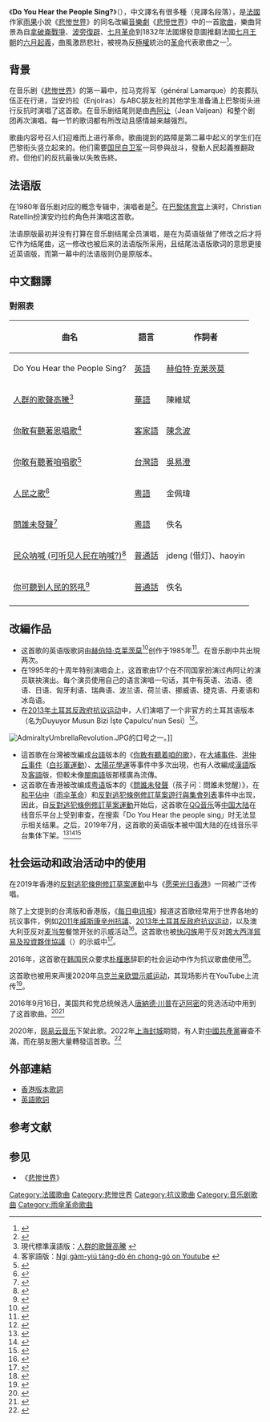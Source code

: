 《'''Do You Hear the People Sing?'''》（{{lang-fr|'''À la Volonté du Peuple'''}}），中文譯名有很多種（見譯名段落），是[[法國|法國]]作家[[雨果|雨果]]小說《[[悲惨世界|悲惨世界]]》的同名改編[[音樂劇|音樂劇]]《[[悲慘世界_(音樂劇)|悲慘世界]]》中的一首[[歌曲|歌曲]]，樂曲背景為自[[拿破崙戰爭|拿破崙戰爭]]、[[波旁復辟|波旁復辟]]、[[七月革命|七月革命]]到1832年法國爆發意圖推翻法國[[七月王朝|七月王朝]]的[[六月起義|六月起義]]，曲風激昂悲壯，被視為反[[極權|極權]]統治的[[革命|革命]]代表歌曲之一<ref name="apple">{{Cite web |url=http://hk.apple.nextmedia.com/entertainment/art/20140614/18758245 |title=歌聲背後：《問誰未發聲》 齊Sing抗爭 |accessdate=2014-08-02 |archive-date=2014-08-08 |archive-url=https://web.archive.org/web/20140808062500/http://hk.apple.nextmedia.com/entertainment/art/20140614/18758245 |dead-url=no }}</ref>。

==背景==
在音乐剧《[[悲慘世界_(音樂劇)|悲惨世界]]》的第一幕中，拉马克将军（général Lamarque）的丧葬队伍正在行进，当安灼拉（Enjolras）与ABC朋友社的其他学生准备涌上巴黎街头进行反抗时演唱了这首歌。在音乐剧结尾则是由[[冉阿让|冉阿让]]（Jean Valjean）和整个剧团再次演唱。每一节的歌词都有所改动且感情越来越强烈。

歌曲内容号召人们迎难而上进行革命。歌曲提到的路障是第二幕中起义的学生们在巴黎街头竖立起来的。他们需要[[国民自卫军|国民自卫军]]一同參與战斗，發動人民起義推翻政府。但他们的反抗最後以失敗告終。

==法语版==
在1980年音乐剧对应的概念专辑中，演唱者是{{tsl|fr|Michel_Sardou||米歇尔·萨尔杜}}<ref name=":0">{{lien web |language=fr |author1=Olivier Arendt |title=Les manifestants de Hong-Kong chantent… Du Michel Sardou (vidéo) (Radio-télévision belge de la Communauté française/RTBF) |date=12 août 2019 |issn= |url=https://www.rtbf.be/info/insolites/detail_les-manifestants-de-hong-kong-chantent-du-michel-sardou-video?id=10290753 |pages= |accessdate=2020-07-16 |archive-date=2020-07-16 |archive-url=https://web.archive.org/web/20200716121125/https://www.rtbf.be/info/insolites/detail_les-manifestants-de-hong-kong-chantent-du-michel-sardou-video?id=10290753 |dead-url=no }}</ref>。在[[體育宮|巴黎体育宫]]上演时，Christian Ratellin扮演安灼拉的角色并演唱这首歌。

法语原版最初并没有打算在音乐剧结尾全员演唱，是在为英语版做了修改之后才将它作为结尾曲，这一修改也被后来的法语版所采用，且结尾法语版歌词的意思更接近英语版，而第一幕中的法语版则仍是原版本。

==中文翻譯==

===對照表===
{|class="wikitable"
|-
!曲名
!語言
!作詞者
|-
|Do You Hear the People Sing?||[[英語|英語]]||[[赫伯特·克莱茨莫|赫伯特·克莱茨莫]]
|-
|[[人群的歌聲高騰|人群的歌聲高騰]]<ref>現代標準漢語版：[http://www.youtube.com/watch?v=jYIS_dAQxJE 人群的歌聲高騰] {{Wayback|url=http://www.youtube.com/watch?v=jYIS_dAQxJE |date=20150612082141 }}</ref>||[[現代標準漢語|華語]]||陳維斌
|-
|[[你敢有聽著恩唱歌|你敢有聽著恩唱歌]]<ref>客家語版：[http://www.youtube.com/watch?v=kry12wf_cjw Ngi̠ gàm-yiú táng-dò én chong-gó on Youtube] {{Wayback|url=http://www.youtube.com/watch?v=kry12wf_cjw |date=20140331073121 }}</ref>||[[客家語|客家語]]||[[陳念波|陳念波]]
|-
|[[你敢有聽著咱唱歌|你敢有聽著咱唱歌]]<ref>{{Cite web |url=https://www.youtube.com/watch?v=EmmXB4RLc-M |title=你敢有聽著咱唱歌-臺語版-Youtube |accessdate=2016-03-26 |archive-date=2017-04-16 |archive-url=https://web.archive.org/web/20170416012408/https://www.youtube.com/watch?v=EmmXB4RLc-M |dead-url=no }}</ref>||[[台灣語|台灣語]]||[[吳易澄|吳易澄]]
|-
|[[人民之歌|人民之歌]]<ref>{{Cite web |url=http://www.youtube.com/watch?v=qnHhJLzCK8Y |title=人民之歌 |accessdate=2016-03-26 |archive-date=2019-02-15 |archive-url=https://web.archive.org/web/20190215225608/https://www.youtube.com/watch?v=qnHhJLzCK8Y |dead-url=no }}</ref>||[[粵語|粵語]]||金佩瑋
|-
|[[問誰未發聲|問誰未發聲]]<ref>{{Cite web |url=https://www.youtube.com/watch?v=RNbXLbHrMds |title=孩子問：誰還未覺醒 |accessdate=2016-07-13 |archive-date=2017-06-25 |archive-url=https://web.archive.org/web/20170625181058/https://www.youtube.com/watch?v=RNbXLbHrMds&gl=US&hl=en |dead-url=no }}</ref>||[[粵語|粵語]]||佚名
|-
|[[民众呐喊_(可听见人民在呐喊?)|民众呐喊 (可听见人民在呐喊?)]]<ref>{{Cite web |url=https://www.youtube.com/watch?v=6p5jL7M325U&list=PLq6GAPInDuO5cGdvHIWZXm6RMt8FZYjDg |title=中文演唱2分钟起 Do You Hear The People Sing?悲惨世界 民众呐喊 人民之歌 in Chinese from 2:00 闪聚 快闪 Les Miserables |accessdate=2021-07-19 |archive-date=2019-02-15 |dead-url=no |archive-url=https://web.archive.org/web/20190215225608/https://www.youtube.com/watch?v=6p5jL7M325U&list=PLq6GAPInDuO5cGdvHIWZXm6RMt8FZYjDg }}</ref>||[[普通話|普通話]]||jdeng (借灯)、haoyin
|-
|[[你可聽到人民的怒吼|你可聽到人民的怒吼]]<ref>{{Cite web |url=https://www.youtube.com/watch?v=YC4O8h0SSds |title=《你可聽見人民在怒吼》中國抗爭版 |accessdate=2016-08-27 |archive-date=2019-02-15 |archive-url=https://web.archive.org/web/20190215225608/https://www.youtube.com/watch?v=YC4O8h0SSds |dead-url=no }}</ref>||[[普通話|普通話]]||佚名
|-
|}

==改編作品==

* 这首歌的英语版歌詞由[[赫伯特·克莱茨莫|赫伯特·克莱茨莫]]<ref name="bfm">{{lien web|url=https://www.lci.fr/international/do-you-hear-the-people-sing-comment-la-chanson-des-miserables-et-de-michel-sardou-est-devenue-l-hymne-des-manifestants-hongkongais-2129305.html|title=Chanson de Michel Sardou, cartes postales, drapeaux: les symboles des manifestants de Hong Kong (BFM TV)|date=13/08/2019|accessdate=2020-07-16|archive-date=2019-11-30|archive-url=https://web.archive.org/web/20191130060332/https://www.lci.fr/international/do-you-hear-the-people-sing-comment-la-chanson-des-miserables-et-de-michel-sardou-est-devenue-l-hymne-des-manifestants-hongkongais-2129305.html|dead-url=no}}</ref>创作于1985年<ref name="lci">{{lien web|url=https://www.bfmtv.com/international/chanson-de-michel-sardou-cartes-postales-drapeaux-les-symboles-des-manifestants-de-hong-kong-1748322.html|title=Comment une chanson des Misérables (et de Michel Sardou) est devenue l'hymne des manifestants hongkongais|date=12/08/2019|accessdate=2020-07-16|archive-date=2019-11-29|archive-url=https://web.archive.org/web/20191129111058/https://www.bfmtv.com/international/chanson-de-michel-sardou-cartes-postales-drapeaux-les-symboles-des-manifestants-de-hong-kong-1748322.html|dead-url=no}}</ref>。在音乐剧中共出現两次。
* 在1995年的十周年特别演唱会上，这首歌由17个在不同国家扮演过冉阿让的演员联袂演出。每个演员使用自己的语言演唱一句话，其中有英语、法语、德语、日语、匈牙利语、瑞典语、波兰语、荷兰语、挪威语、捷克语、丹麦语和冰岛语。
* 在[[2013年土耳其反政府抗议运动|2013年土耳其反政府抗议运动]]中，人们演唱了一个非官方的土耳其语版本（名为Duyuyor Musun Bizi İşte Çapulcu'nun Sesi）<ref>{{Lien web |title=Duyuyor musun bizi İşte Çapulcunun Sesi Do you hear the people sing HD) |url=https://www.youtube.com/watch?v=ffWM_ymmRss |date=18 juin 2013 |accessdate=2020-07-16 |archive-date=2020-08-11 |archive-url=https://web.archive.org/web/20200811225008/https://www.youtube.com/watch?v=ffWM_ymmRss |dead-url=no }}</ref>。
[[File:AdmiraltyUmbrellaRevolution.JPG|thumb]]的口号之一。]]
* 這首歌在台灣被改編成[[台語|台語]]版本的《[[你敢有聽着咱的歌|你敢有聽着咱的歌]]》，在[[大埔事件|大埔事件]]、[[洪仲丘事件|洪仲丘事件]]（[[白衫軍運動|白衫軍運動]]）、[[太陽花學運|太陽花學運]]等事件中多次出現，也有人改編成[[漢語|漢語]]版及[[客語|客語]]版，但較未像[[閩南語|閩南語]]版那樣廣為流傳。
* 这首歌在香港被改编成[[粤语|粤语]]版本的《[[問誰未發聲|問誰未發聲]]（孩子问：問誰未觉醒）》，在[[和平佔中|和平佔中]]（[[雨伞革命|雨伞革命]]）和[[反對逃犯條例修訂草案遊行與集會列表|反對逃犯條例修訂草案遊行與集會列表]]事件中出现，因此，自[[反對逃犯條例修訂草案運動|反對逃犯條例修訂草案運動]]开始后，这首歌在[[QQ音乐|QQ音乐]]等[[中国大陆|中国大陆]]在线音乐平台上受到审查，在搜索「Do You Hear the people sing」时无法显示相关结果。之后，2019年7月，这首歌的英语版本被中国大陆的在线音乐平台集体下架。<ref>{{cite news|title=Hong Kong protest sees hundreds of thousands call for city's leader to step down|url=https://www.cnn.com/asia/live-news/hong-kong-protests-june-16-intl-hnk/h_0d0313665f9270ff6d9bfecb91de082b|language=en|date=2019-06-16|last1=Helen|first1=Regan|last2=Ben|first2=Westcott|last3=Steve|first3=George|last4=James|first4=Griffiths|publisher=[[CNN|CNN]]|archive-url=https://web.archive.org/web/20190825133316/https://edition.cnn.com/asia/live-news/hong-kong-protests-june-16-intl-hnk/h_0d0313665f9270ff6d9bfecb91de082b|archive-date=2019-08-25|accessdate=2019-06-19|dead-url=no}}</ref><ref>{{Cite web|title=Do you hear the people sing? Not in China|url=https://www.economist.com/prospero/2019/06/14/do-you-hear-the-people-sing-not-in-china|accessdate=2019-08-19|work=[[The_Economist|The Economist]]|language=en|date=2019-06-14|location=[[上海|上海]]|archive-date=2019-06-15|archive-url=https://web.archive.org/web/20190615003416/https://www.economist.com/prospero/2019/06/14/do-you-hear-the-people-sing-not-in-china|dead-url=no}}</ref><ref>{{cite web |author1=magasa |title=音乐剧《悲惨世界》中的著名歌曲〈Do You Hear the People Sing? 〉全平台下架。 |url=https://weibo.com/1774844574/HFi1bD6Bh |website=[[新浪微博|新浪微博]] |language=zh-hant |accessdate=2019-08-11 |date=2019-07-26 |archive-date=2019-08-11 |archive-url=https://web.archive.org/web/20190811150207/https://www.weibo.com/1774844574/HFi1bD6Bh |dead-url=no }}</ref>

== 社会运动和政治活动中的使用 ==
在2019年香港的[[反對逃犯條例修訂草案運動|反對逃犯條例修訂草案運動]]中与《[[愿荣光归香港|愿荣光归香港]]》一同被广泛传唱。

除了上文提到的台湾版和香港版，《[[每日电讯报|每日电讯报]]》报道这首歌经常用于世界各地的抗议事件，例如[[2011年威斯康辛州抗議|2011年威斯康辛州抗議]]、[[2013年土耳其反政府抗议运动|2013年土耳其反政府抗议运动]]，以及澳大利亚反对[[麦当劳|麦当劳]]餐馆开张的示威活动<ref>{{cite web |author1=Malcolm Moore |title=How a song from Les Misérables became Hong Kong's protest anthem |url=https://www.telegraph.co.uk/news/worldnews/asia/hongkong/11130092/How-a-song-from-Les-Miserables-became-Hong-Kongs-protest-anthem.html |website=The Daily Telegraph |accessdate=2020-07-16 |archive-date=2017-12-04 |archive-url=https://web.archive.org/web/20171204050103/http://www.telegraph.co.uk/news/worldnews/asia/hongkong/11130092/How-a-song-from-Les-Miserables-became-Hong-Kongs-protest-anthem.html |dead-url=no }}</ref>。这首歌也被[[快闪族|快闪族]]用于反对[[跨大西洋貿易及投資夥伴協議|跨大西洋貿易及投資夥伴協議]]（{{lang|en|[[TTIP|TTIP]]}}）的示威中<ref>{{Lien web |language=en |title=Flashmob choir interrupts TTIP congress |url=https://boingboing.net/2015/07/03/flashmob-choir-interrupts-ttip.html |accessdate=2020-07-16 |archive-date=2020-01-05 |archive-url=https://web.archive.org/web/20200105131805/https://boingboing.net/2015/07/03/flashmob-choir-interrupts-ttip.html |dead-url=no }}</ref>。

2016年，这首歌在[[韩国|韩国]]民众要求[[朴槿惠|朴槿惠]]辞职的社会运动中作为抗议歌曲使用<ref>{{Lien web |language=kr |title="박 대통령 퇴진" 추위 녹인 촛불 … 평화시위 새 역사 썼다 |url=http://www.dt.co.kr/contents.html?article_no=2016112802100351039001 |accessdate=2020-07-16 |archive-date=2020-07-16 |archive-url=https://web.archive.org/web/20200716130524/http://www.dt.co.kr/contents.html?article_no=2016112802100351039001 |dead-url=no }}</ref>。

这首歌也被用来声援2020年[[乌克兰亲欧盟示威运动|乌克兰亲欧盟示威运动]]，其现场影片在YouTube上流传<ref name="ukraine 2020">{{Lien web |language=uk |title=Чи ви чуєте цей спів? |url=https://www.youtube.com/watch?v=fpqvYA2_Tig |date=16 janvier 2014 |accessdate=2020-07-16 |archive-date=2019-08-14 |archive-url=https://web.archive.org/web/20190814064956/https://www.youtube.com/watch?v=fpqvYA2_Tig |dead-url=no }}</ref>。

2016年9月16日，美国共和党总统候选人[[唐納德·川普|唐納德·川普]]在[[迈阿密|迈阿密]]的竞选活动中用到了这首歌曲。<ref>{{cite news|last1=Robinson|first1=Will|title=Donald Trump Enters Stage to 'Les Mis' Theme, Welcomes 'Deplorables'|url=http://www.ew.com/article/2016/09/16/donald-trump-les-mis-deplorables|accessdate=2016-09-16|work=Entertainment Weekly|date=September 16, 2016|archive-date=2016-09-18|archive-url=https://web.archive.org/web/20160918144721/http://www.ew.com/article/2016/09/16/donald-trump-les-mis-deplorables|dead-url=no}}</ref><ref>{{cite news|last1=Darcy|first1=Oliver|title=Trump walks onstage to theme of 'Les Miserables,' greets 'deplorables' at his Miami rally|url=http://www.businessinsider.com/trump-les-miserables-deplorables-miami-2016-9|accessdate=2016-09-16|work=Business Insider|date=September 16, 2016|archive-date=2016-09-17|archive-url=https://web.archive.org/web/20160917041321/http://www.businessinsider.com/trump-les-miserables-deplorables-miami-2016-9|dead-url=no}}</ref>

2020年，[[网易云音乐|网易云音乐]]下架此歌。2022年[[上海封城|上海封城]]期間，有人對[[中國共產黨|中國共產黨]]審查不滿，而在朋友圈大量轉發這首歌。<ref>{{cite news |title=上海《四月之声》遭全网封杀 中国网民发怒接力转 |url=https://www.voachinese.com/a/voices-of-april-banned-in-china-20220422/6541436.html |publisher=美國之音 |accessdate=2022-04-23 |archive-date=2022-04-23 |archive-url=https://web.archive.org/web/20220423105136/https://www.voachinese.com/a/voices-of-april-banned-in-china-20220422/6541436.html }}</ref>

== 外部連結 ==
*[https://mojim.com/twy133258x1x1.htm 香港版本歌詞]{{Wayback|url=https://mojim.com/twy133258x1x1.htm |date=20190708110435 }}
*[https://www.azlyrics.com/lyrics/lesmiserablescast/doyouhearthepeoplesing.html 英語歌詞]{{Wayback|url=https://www.azlyrics.com/lyrics/lesmiserablescast/doyouhearthepeoplesing.html |date=20190816130448 }}

== 参考文献 ==
{{Reflist}}

== 参见 ==
* 《[[悲惨世界|悲惨世界]]》

{{悲惨世界}}
{{雨傘革命}}
{{香港逃犯條例爭議}}

[[Category:法國歌曲|Category:法國歌曲]]
[[Category:悲惨世界|Category:悲惨世界]]
[[Category:抗议歌曲|Category:抗议歌曲]]
[[Category:音乐剧歌曲|Category:音乐剧歌曲]]
[[Category:雨傘革命歌曲|Category:雨傘革命歌曲]]